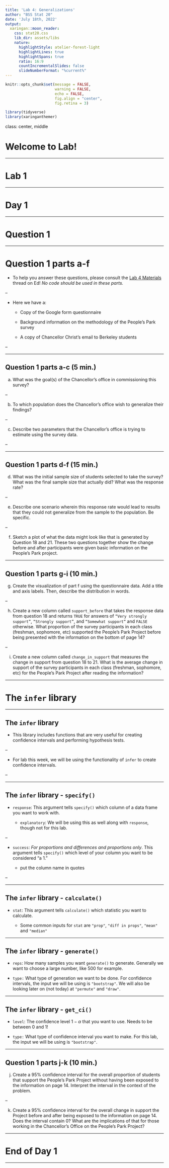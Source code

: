```yaml
---
title: 'Lab 4: Generalizations'
author: "BSS Stat 20"
date: 'July 18th, 2022'
output:
  xaringan::moon_reader:
    css: stat20.css
    lib_dir: assets/libs
    nature:
      highlightStyle: atelier-forest-light
      highlightLines: true
      highlightSpans: true
      ratio: 16:9
      countIncrementalSlides: false
      slideNumberFormat: "%current%"
---
```


```r
knitr::opts_chunk$set(message = FALSE,
                      warning = FALSE,
                      echo = FALSE,
                      fig.align = "center",
                      fig.retina = 3)

library(tidyverse)
library(xaringanthemer)
```

class: center, middle

# Welcome to Lab!

---

# Lab 1

---

# Day 1

---

# Question 1

---

# Question 1 parts a-f

-   To help you answer these questions, please consult the [Lab 4 Materials]() thread on Ed! *No code should be used in these parts.*

--

-   Here we have a:

    -   Copy of the Google form questionnaire
    
    -   Background information on the methodology of the People's Park survey
    
    -   A copy of Chancellor Christ's email to Berkeley students
    
--

---

## Question 1 parts a-c (5 min.)

a. What was the goal(s) of the Chancellor’s office in commissioning this survey?

--

b. To which population does the Chancellor’s office wish to generalize their findings?

--

c. Describe two parameters that the Chancellor’s office is trying to estimate using the survey data.

--

---

## Question 1 parts d-f (15 min.)

d. What was the initial sample size of students selected to take the survey? What was the final sample size that actually did? What was the response rate?

--

e. Describe one scenario wherein this response rate would lead to results that they could not generalize from the sample to the population. Be specific.

--

f. Sketch a plot of what the data might look like that is generated by Question 18 and 21. These two questions together show the change before and after participants were given basic information on the People’s Park project.

---

## Question 1 parts g-i (10 min.)

g. Create the visualization of part f using the questionnaire data. Add a title and axis labels. Then, describe the distribution in words.

--

h. Create a new column called `support_before` that takes the response data from question 18 and returns `TRUE` for answers of `“Very strongly support”`, `“Strongly support”`, and `“Somewhat support”` and `FALSE` otherwise. What proportion of the survey participants in each class (freshman, sophomore, etc) supported the People’s Park Project before being presented with the information on the bottom of page 14?

--

i. Create a new column called `change_in_support` that measures the change in support from question 18 to 21. What is the average change in support of the survey participants in each class (freshman, sophomore, etc) for the People’s Park Project after reading the information?

---

# The `infer` library

---

## The `infer` library

-   This library includes functions that are very useful for creating confidence intervals and performing hypothesis tests.

--

-   For lab this week, we will be using the functionality of `infer` to create confidence intervals.

--

---

## The `infer` library - `specify()`

-   `response`: This argument tells `specify()` which column of a data frame you want to work with.

    - `explanatory`: We will be using this as well along with `response`, though not for this lab.
    
--
    
-   `success`: *For proportions and differences and proportions only*. This argument tells `specify()` which level of your column you want to be considered "a 1." 

    -   put the column name in quotes
    
--

---

## The `infer` library - `calculate()`

-   `stat`: This argument tells `calculate()` which statistic you want to calculate.

    - Some common inputs for `stat` are `"prop"`, `"diff in props"`, `"mean"` and `"median"`
    
---

## The `infer` library - `generate()`

-   `reps`: How many samples you want `generate()` to generate. Generally we want to choose a large number, like 500 for example.

-   `type:` What type of generation we want to be done. For confidence intervals, the input we will be using is `"bootstrap"`. We will also be looking later on (not today) at `"permute"` and `"draw"`.

---

## The `infer` library - `get_ci()`

-   `level`: The confidence level $1-\alpha$ that you want to use. Needs to be between 0 and 1!

-   `type:` What type of confidence interval you want to make. For this lab, the input we will be using is `"bootstrap"`.

---

## Question 1 parts j-k (10 min.)

j. Create a 95% confidence interval for the overall proportion of students that support the People’s Park Project without having been exposed to the information on page 14. Interpret the interval in the context of the problem.

--

k. Create a 95% confidence interval for the overall change in support the Project before and after being exposed to the information on page 14. Does the interval contain 0? What are the implications of that for those working in the Chancellor’s Office on the People’s Park Project?

---

# End of Day 1

---

